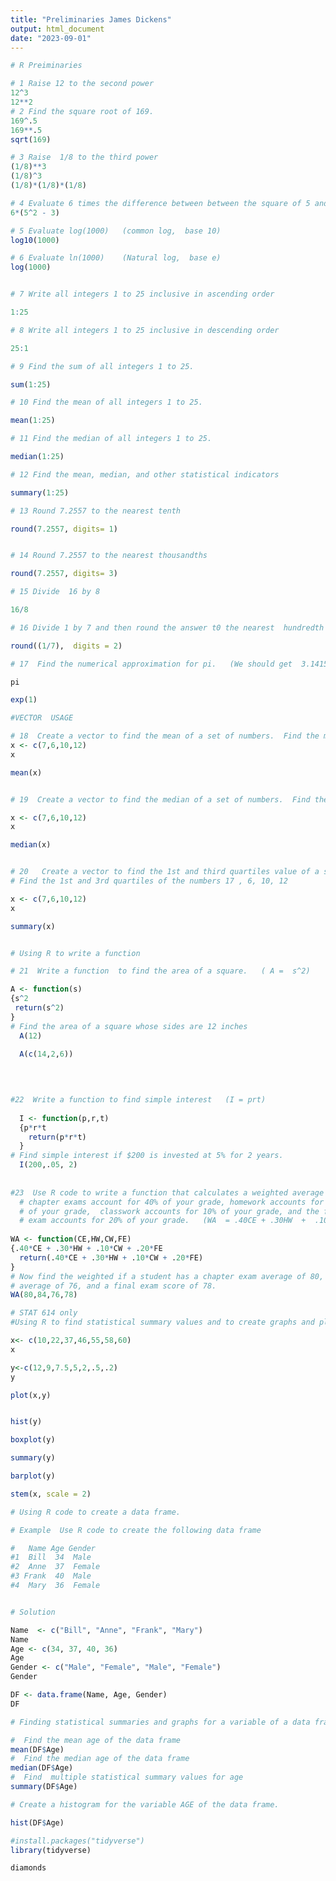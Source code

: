 ```yaml
---
title: "Preliminaries James Dickens" 
output: html_document
date: "2023-09-01"
---
```


```r



# R Preiminaries

# 1 Raise 12 to the second power
12^3
12**2
# 2 Find the square root of 169.
169^.5
169**.5
sqrt(169)

# 3 Raise  1/8 to the third power
(1/8)**3         
(1/8)^3
(1/8)*(1/8)*(1/8)

# 4 Evaluate 6 times the difference between between the square of 5 and 3.
6*(5^2 - 3)

# 5 Evaluate log(1000)   (common log,  base 10)
log10(1000)   

# 6 Evaluate ln(1000)    (Natural log,  base e)
log(1000)


# 7 Write all integers 1 to 25 inclusive in ascending order

1:25

# 8 Write all integers 1 to 25 inclusive in descending order

25:1

# 9 Find the sum of all integers 1 to 25. 

sum(1:25)

# 10 Find the mean of all integers 1 to 25. 

mean(1:25)

# 11 Find the median of all integers 1 to 25. 

median(1:25)

# 12 Find the mean, median, and other statistical indicators

summary(1:25)

# 13 Round 7.2557 to the nearest tenth

round(7.2557, digits= 1)


# 14 Round 7.2557 to the nearest thousandths

round(7.2557, digits= 3)

# 15 Divide  16 by 8

16/8

# 16 Divide 1 by 7 and then round the answer t0 the nearest  hundredth (use one line of code)

round((1/7),  digits = 2)

# 17  Find the numerical approximation for pi.   (We should get  3.141593)

pi

exp(1)

#VECTOR  USAGE

# 18  Create a vector to find the mean of a set of numbers.  Find the mean of 17 , 6, 10, 12
x <- c(7,6,10,12)
x

mean(x)


# 19  Create a vector to find the median of a set of numbers.  Find the median of 17 , 6, 10, 12

x <- c(7,6,10,12)
x

median(x)


# 20   Create a vector to find the 1st and third quartiles value of a set of numbers.  
# Find the 1st and 3rd quartiles of the numbers 17 , 6, 10, 12

x <- c(7,6,10,12)
x

summary(x)


# Using R to write a function

# 21  Write a function  to find the area of a square.   ( A =  s^2)

A <- function(s)
{s^2
 return(s^2)
}
# Find the area of a square whose sides are 12 inches
  A(12)
  
  A(c(14,2,6))
  
  


#22  Write a function to find simple interest   (I = prt)
  
  I <- function(p,r,t)
  {p*r*t
    return(p*r*t)
  }
# Find simple interest if $200 is invested at 5% for 2 years.
  I(200,.05, 2)
  
  
#23  Use R code to write a function that calculates a weighted average if 
  # chapter exams account for 40% of your grade, homework accounts for 30% 
  # of your grade,  classwork accounts for 10% of your grade, and the final
  # exam accounts for 20% of your grade.   (WA  = .40CE + .30HW  +  .10CW + .20FE)
  
WA <- function(CE,HW,CW,FE)
{.40*CE + .30*HW + .10*CW + .20*FE
  return(.40*CE + .30*HW + .10*CW + .20*FE)
}
# Now find the weighted if a student has a chapter exam average of 80, a homework average of 84, a classwork
# average of 76, and a final exam score of 78.
WA(80,84,76,78)

# STAT 614 only
#Using R to find statistical summary values and to create graphs and plots

x<- c(10,22,37,46,55,58,60)
x

y<-c(12,9,7.5,5,2,.5,.2)
y

plot(x,y)


hist(y)

boxplot(y)

summary(y)

barplot(y)

stem(x, scale = 2)

# Using R code to create a data frame.

# Example  Use R code to create the following data frame

#   Name Age Gender
#1  Bill  34  Male
#2  Anne  37  Female
#3 Frank  40  Male
#4  Mary  36  Female


# Solution

Name  <- c("Bill", "Anne", "Frank", "Mary")
Name
Age <- c(34, 37, 40, 36)
Age
Gender <- c("Male", "Female", "Male", "Female")
Gender

DF <- data.frame(Name, Age, Gender)
DF

# Finding statistical summaries and graphs for a variable of a data frame

#  Find the mean age of the data frame
mean(DF$Age)
#  Find the median age of the data frame
median(DF$Age)
#  Find  multiple statistical summary values for age
summary(DF$Age)

# Create a histogram for the variable AGE of the data frame.

hist(DF$Age)

#install.packages("tidyverse")
library(tidyverse)

diamonds



```
